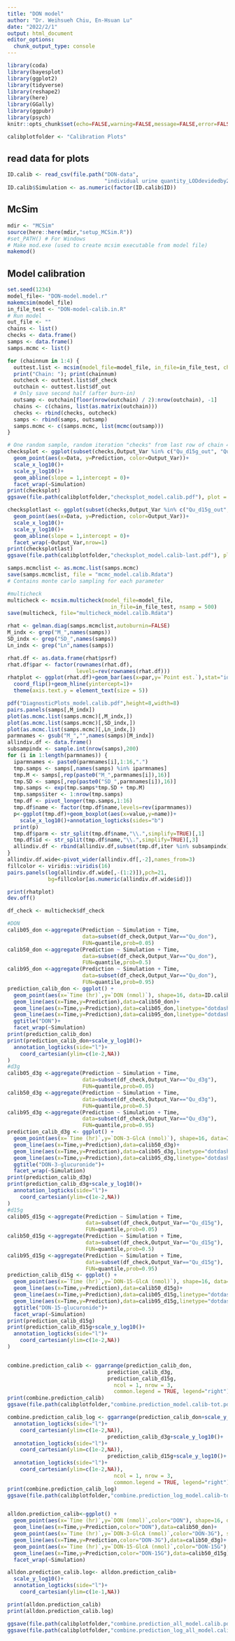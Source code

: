 ```yaml
---
title: "DON model"
author: "Dr. Weihsueh Chiu, En-Hsuan Lu"
date: "2022/2/1"
output: html_document
editor_options: 
  chunk_output_type: console
---
```


```r
library(coda)
library(bayesplot) 
library(ggplot2)
library(tidyverse)
library(reshape2)
library(here)
library(GGally)
library(ggpubr)
library(psych)
knitr::opts_chunk$set(echo=FALSE,warning=FALSE,message=FALSE,error=FALSE, results='hide',fig.keep='all')

calibplotfolder <- "Calibration Plots"
```

## read data for plots
```r
ID.calib <- read_csv(file.path("DON-data",
                               "individual urine quantity_LODdevidedby2.csv"), T,"")
ID.calib$Simulation <- as.numeric(factor(ID.calib$ID))
```

## McSim

```r
mdir <- "MCSim"
source(here::here(mdir,"setup_MCSim.R"))
#set_PATH() # For Windows
# Make mod.exe (used to create mcsim executable from model file)
makemod()
```

## Model calibration

```r
set.seed(1234)
model_file<- "DON-model.model.r"
makemcsim(model_file)
in_file_test <- "DON-model-calib.in.R" 
# Run model
out_file <- ""
chains <- list()
checks <- data.frame()
samps <- data.frame()
samps.mcmc <- list()

for (chainnum in 1:4) {
  outtest.list <- mcsim(model_file=model_file, in_file=in_file_test, chainnum=chainnum)
  print("Chain: "); print(chainnum)
  outcheck <- outtest.list$df_check
  outchain <- outtest.list$df_out
  # Only save second half (after burn-in)
  outsamp <- outchain[floor(nrow(outchain) / 2):nrow(outchain), -1]
  chains <- c(chains, list(as.matrix(outchain)))
  checks <- rbind(checks, outcheck)
  samps <- rbind(samps, outsamp)
  samps.mcmc <- c(samps.mcmc, list(mcmc(outsamp)))
}

# One random sample, random iteration "checks" from last row of chain 4
checksplot <- ggplot(subset(checks,Output_Var %in% c("Qu_d15g_out", "Qu_don_out", "Qu_d3g_out")))+
  geom_point(aes(x=Data, y=Prediction, color=Output_Var))+
  scale_x_log10()+
  scale_y_log10()+
  geom_abline(slope = 1,intercept = 0)+
  facet_wrap(~Simulation)
print(checksplot)
ggsave(file.path(calibplotfolder,"checksplot_model.calib.pdf"), plot = checksplot, width=10, height=10)

checksplotlast <- ggplot(subset(checks,Output_Var %in% c("Qu_d15g_out", "Qu_don_out", "Qu_d3g_out") & Time > 20))+
  geom_point(aes(x=Data, y=Prediction, color=Output_Var))+
  scale_x_log10()+
  scale_y_log10()+
  geom_abline(slope = 1,intercept = 0)+
  facet_wrap(~Output_Var,nrow=1)
print(checksplotlast)
ggsave(file.path(calibplotfolder,"checksplot_model.calib-last.pdf"), plot = checksplotlast, width=9, height=3.5)

samps.mcmclist <- as.mcmc.list(samps.mcmc)
save(samps.mcmclist, file = "mcmc_model.calib.Rdata")
# Contains monte carlo sampling for each parameter

#multicheck
multicheck <- mcsim.multicheck(model_file=model_file,
                                 in_file=in_file_test, nsamp = 500)
save(multicheck, file="multicheck_model.calib.Rdata")
```

```r

rhat <- gelman.diag(samps.mcmclist,autoburnin=FALSE) 
M_indx <- grep("M_",names(samps))
SD_indx <- grep("SD_",names(samps))
Ln_indx <- grep("Ln",names(samps))

rhat.df <- as.data.frame(rhat$psrf)
rhat.df$par <- factor(rownames(rhat.df),
                      levels=rev(rownames(rhat.df)))
rhatplot <- ggplot(rhat.df)+geom_bar(aes(x=par,y=`Point est.`),stat="identity")+
  coord_flip()+geom_hline(yintercept=1)+
  theme(axis.text.y = element_text(size = 5))

pdf("DiagnosticPlots_model.calib.pdf",height=8,width=8)
pairs.panels(samps[,M_indx])
plot(as.mcmc.list(samps.mcmc)[,M_indx,])
plot(as.mcmc.list(samps.mcmc)[,SD_indx,])
plot(as.mcmc.list(samps.mcmc)[,Ln_indx,])
parmnames <- gsub("M_","",names(samps)[M_indx])
allindiv.df <- data.frame()
subsampindx <- sample.int(nrow(samps),200)
for (i in 1:length(parmnames)) {
  iparmnames <- paste0(parmnames[i],1:16,".")
  tmp.samps <- samps[,names(samps) %in% iparmnames]
  tmp.M <- samps[,rep(paste0("M_",parmnames[i]),16)]
  tmp.SD <- samps[,rep(paste0("SD_",parmnames[i]),16)]
  tmp.samps <- exp(tmp.samps*tmp.SD + tmp.M)
  tmp.samps$iter <- 1:nrow(tmp.samps)
  tmp.df <- pivot_longer(tmp.samps,1:16)
  tmp.df$name <- factor(tmp.df$name,levels=rev(iparmnames))
  p<-ggplot(tmp.df)+geom_boxplot(aes(x=value,y=name))+
    scale_x_log10()+annotation_logticks(sides="b")
  print(p)
  tmp.df$parm <- str_split(tmp.df$name,"\\.",simplify=TRUE)[,1]
  tmp.df$id <- str_split(tmp.df$name,"\\.",simplify=TRUE)[,3]
  allindiv.df <- rbind(allindiv.df,subset(tmp.df,iter %in% subsampindx))
}
allindiv.df.wide<-pivot_wider(allindiv.df[,-2],names_from=3)
fillcolor <- viridis::viridis(16)
pairs.panels(log(allindiv.df.wide[,-(1:2)]),pch=21,
             bg=fillcolor[as.numeric(allindiv.df.wide$id)])

print(rhatplot)
dev.off()


```


```r
df_check <- multicheck$df_check

#DON
calib05_don <-aggregate(Prediction ~ Simulation + Time,
                        data=subset(df_check,Output_Var=="Qu_don"),
                        FUN=quantile,prob=0.05)
calib50_don <-aggregate(Prediction ~ Simulation + Time,
                        data=subset(df_check,Output_Var=="Qu_don"),
                        FUN=quantile,prob=0.5)
calib95_don <-aggregate(Prediction ~ Simulation + Time,
                        data=subset(df_check,Output_Var=="Qu_don"),
                        FUN=quantile,prob=0.95)
prediction_calib_don <- ggplot() + 
  geom_point(aes(x=`Time (hr)`,y=`DON (nmol)`), shape=16, data=ID.calib)+
  geom_line(aes(x=Time,y=Prediction),data=calib50_don)+
  geom_line(aes(x=Time,y=Prediction),data=calib05_don,linetype="dotdash")+
  geom_line(aes(x=Time,y=Prediction),data=calib95_don,linetype="dotdash")+
  ggtitle("DON")+
  facet_wrap(~Simulation)
print(prediction_calib_don)
print(prediction_calib_don+scale_y_log10()+
  annotation_logticks(side="l")+
    coord_cartesian(ylim=c(1e-2,NA))
)
#d3g
calib05_d3g <-aggregate(Prediction ~ Simulation + Time,
                        data=subset(df_check,Output_Var=="Qu_d3g"),
                        FUN=quantile,prob=0.05)
calib50_d3g <-aggregate(Prediction ~ Simulation + Time,
                        data=subset(df_check,Output_Var=="Qu_d3g"),
                        FUN=quantile,prob=0.5)
calib95_d3g <-aggregate(Prediction ~ Simulation + Time,
                        data=subset(df_check,Output_Var=="Qu_d3g"),
                        FUN=quantile,prob=0.95)
prediction_calib_d3g <- ggplot() + 
  geom_point(aes(x=`Time (hr)`,y=`DON-3-GlcA (nmol)`), shape=16, data=ID.calib)+
  geom_line(aes(x=Time,y=Prediction),data=calib50_d3g)+
  geom_line(aes(x=Time,y=Prediction),data=calib05_d3g,linetype="dotdash")+
  geom_line(aes(x=Time,y=Prediction),data=calib95_d3g,linetype="dotdash")+
  ggtitle("DON-3-glucuronide")+
  facet_wrap(~Simulation)
print(prediction_calib_d3g)
print(prediction_calib_d3g+scale_y_log10()+
  annotation_logticks(side="l")+
    coord_cartesian(ylim=c(1e-2,NA))
)
#d15g
calib05_d15g <-aggregate(Prediction ~ Simulation + Time,
                         data=subset(df_check,Output_Var=="Qu_d15g"),
                         FUN=quantile,prob=0.05)
calib50_d15g <-aggregate(Prediction ~ Simulation + Time,
                         data=subset(df_check,Output_Var=="Qu_d15g"),
                         FUN=quantile,prob=0.5)
calib95_d15g <-aggregate(Prediction ~ Simulation + Time,
                         data=subset(df_check,Output_Var=="Qu_d15g"),
                         FUN=quantile,prob=0.95)
prediction_calib_d15g <- ggplot() + 
  geom_point(aes(x=`Time (hr)`,y=`DON-15-GlcA (nmol)`), shape=16, data=ID.calib)+
  geom_line(aes(x=Time,y=Prediction),data=calib50_d15g)+
  geom_line(aes(x=Time,y=Prediction),data=calib05_d15g,linetype="dotdash")+
  geom_line(aes(x=Time,y=Prediction),data=calib95_d15g,linetype="dotdash")+
  ggtitle("DON-15-glucuronide")+
  facet_wrap(~Simulation)
print(prediction_calib_d15g)
print(prediction_calib_d15g+scale_y_log10()+
  annotation_logticks(side="l")+
    coord_cartesian(ylim=c(1e-2,NA))
)


combine.prediction_calib <- ggarrange(prediction_calib_don, 
                                prediction_calib_d3g, 
                                prediction_calib_d15g,
                                  ncol = 1, nrow = 3,
                                  common.legend = TRUE, legend="right")
print(combine.prediction_calib)
ggsave(file.path(calibplotfolder,"combine.prediction_model.calib-tot.pdf"), plot = combine.prediction_calib, width=10, height=15)

combine.prediction_calib_log <- ggarrange(prediction_calib_don+scale_y_log10()+
  annotation_logticks(side="l")+
    coord_cartesian(ylim=c(1e-2,NA)), 
                                prediction_calib_d3g+scale_y_log10()+
  annotation_logticks(side="l")+
    coord_cartesian(ylim=c(1e-2,NA)), 
                                prediction_calib_d15g+scale_y_log10()+
  annotation_logticks(side="l")+
    coord_cartesian(ylim=c(1e-2,NA)),
                                  ncol = 1, nrow = 3,
                                  common.legend = TRUE, legend="right")
print(combine.prediction_calib_log)
ggsave(file.path(calibplotfolder,"combine.prediction_log_model.calib-tot.pdf"), plot = combine.prediction_calib_log, width=10, height=15)


alldon.prediction_calib<-ggplot() + 
  geom_point(aes(x=`Time (hr)`,y=`DON (nmol)`,color="DON"), shape=16, data=ID.calib)+
  geom_line(aes(x=Time,y=Prediction,color="DON"),data=calib50_don)+
  geom_point(aes(x=`Time (hr)`,y=`DON-3-GlcA (nmol)`,color="DON-3G"), shape=16, data=ID.calib)+
  geom_line(aes(x=Time,y=Prediction,color="DON-3G"),data=calib50_d3g)+
  geom_point(aes(x=`Time (hr)`,y=`DON-15-GlcA (nmol)`,color="DON-15G"), shape=16, data=ID.calib)+
  geom_line(aes(x=Time,y=Prediction,color="DON-15G"),data=calib50_d15g)+
  facet_wrap(~Simulation)

alldon.prediction_calib.log<- alldon.prediction_calib+
  scale_y_log10()+
  annotation_logticks(side="l")+
    coord_cartesian(ylim=c(1e-1,NA))

print(alldon.prediction_calib)
print(alldon.prediction_calib.log)

ggsave(file.path(calibplotfolder,"combine.prediction_all_model.calib.pdf"), plot = alldon.prediction_calib, width=7, height=7)
ggsave(file.path(calibplotfolder,"combine.prediction_log_all_model.calib.pdf"), plot = alldon.prediction_calib.log, width=7, height=7)

```


